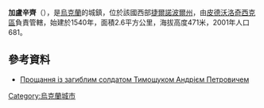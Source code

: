 {{coord|49|31|33|N|25|54|13|E|scale:30000|display=title}}

'''加盧辛齊'''（{{lang-uk|Галущинці}}），是[[烏克蘭|烏克蘭]]的城鎮，位於該國西部[[捷爾諾波爾州|捷爾諾波爾州]]，由[[皮德沃洛奇西克區|皮德沃洛奇西克區]]負責管轄，始建於1540年，面積2.6平方公里，海拔高度471米，2001年人口681。

==參考資料==
* [https://web.archive.org/web/20150923202329/http://www.cerkva.info/en/news/diocesan-news/7025-proshhannya-iz-zagyblym-soldatom-tymoshhukom-andriyem-petrovychem.html Прощання із загиблим солдатом Тимощуком Андрієм Петровичем]

{{Ukraine-geo-stub}}
[[Category:烏克蘭城市|Category:烏克蘭城市]]